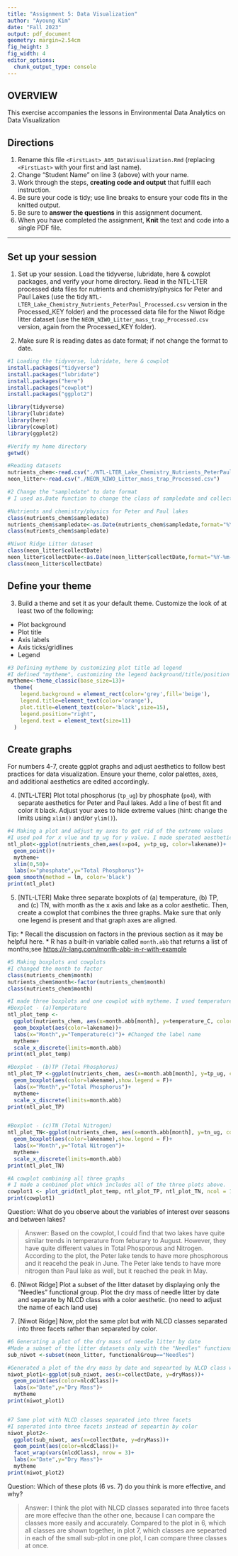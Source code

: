 ```yaml
---
title: "Assignment 5: Data Visualization"
author: "Ayoung Kim"
date: "Fall 2023"
output: pdf_document
geometry: margin=2.54cm
fig_height: 3
fig_width: 4
editor_options: 
  chunk_output_type: console
---
```


## OVERVIEW

This exercise accompanies the lessons in Environmental Data Analytics on Data Visualization 

## Directions
1.  Rename this file `<FirstLast>_A05_DataVisualization.Rmd` (replacing `<FirstLast>` with your first and last name).
2. Change "Student Name" on line 3 (above) with your name.
3. Work through the steps, **creating code and output** that fulfill each instruction.
4. Be sure your code is tidy; use line breaks to ensure your code fits in the knitted output.
5. Be sure to **answer the questions** in this assignment document.
6. When you have completed the assignment, **Knit** the text and code into a single PDF file.

---

## Set up your session 

1. Set up your session. Load the tidyverse, lubridate, here & cowplot packages, and verify your home directory. Read in the NTL-LTER processed data files for nutrients and chemistry/physics for Peter and Paul Lakes (use the tidy `NTL-LTER_Lake_Chemistry_Nutrients_PeterPaul_Processed.csv` version in the Processed_KEY folder) and the processed data file for the Niwot Ridge litter dataset (use the `NEON_NIWO_Litter_mass_trap_Processed.csv` version, again from the Processed_KEY folder). 

2. Make sure R is reading dates as date format; if not change the format to date.

```r
#1 Loading the tidyverse, lubridate, here & cowplot 
install.packages("tidyverse")
install.packages("lubridate")
install.packages("here")
install.packages("cowplot")
install.packages("ggplot2")

library(tidyverse)
library(lubridate)
library(here)
library(cowplot)
library(ggplot2)

#Verify my home directory
getwd()

#Reading datasets 
nutrients_chem<-read.csv("./NTL-LTER_Lake_Chemistry_Nutrients_PeterPaul_Processed.csv")
neon_litter<-read.csv("./NEON_NIWO_Litter_mass_trap_Processed.csv")

#2 Change the "sampledate" to date format 
# I used as.Date function to change the class of sampledate and collectdate to Date. 

#Nutrients and chemistry/physics for Peter and Paul lakes 
class(nutrients_chem$sampledate)
nutrients_chem$sampledate<-as.Date(nutrients_chem$sampledate,format="%Y-%m-%d")
class(nutrients_chem$sampledate)

#Niwot Ridge Litter dataset
class(neon_litter$collectDate)
neon_litter$collectDate<-as.Date(neon_litter$collectDate,format="%Y-%m-%d")
class(neon_litter$collectDate)
```
## Define your theme
3. Build a theme and set it as your default theme. Customize the look of at least two of the following: 
 * Plot background
 * Plot title
 * Axis labels
 * Axis ticks/gridlines
 * Legend

```r
#3 Defining mytheme by customizing plot title ad legend
#I defined "mytheme", customizing the legend background/title/position and text size. Also, I assigned the color andsize of plot title. 
mytheme<-theme_classic(base_size=13)+
  theme(
    legend.background = element_rect(color='grey',fill='beige'),
    legend.title=element_text(color='orange'),
    plot.title=element_text(color='black',size=15),
    legend.position="right",
    legend.text = element_text(size=11)
  )

```

## Create graphs
For numbers 4-7, create ggplot graphs and adjust aesthetics to follow best practices for data visualization. Ensure your theme, color palettes, axes, and additional aesthetics are edited accordingly.

4. [NTL-LTER] Plot total phosphorus (`tp_ug`) by phosphate (`po4`), with separate aesthetics for Peter and Paul lakes. Add a line of best fit and color it black. Adjust your axes to hide extreme values (hint: change the limits using `xlim()` and/or `ylim()`).

```r
#4 Making a plot and adjust my axes to get rid of the extreme values 
#I used po4 for x vlue and tp_ug for y value. I made sperated aesthetics for Peter and Paul lakes by using "color=lakename". I figured out the extreme values by making a draft plot before using xlim. After getting a plot, I adjusted to hide extreme values with xlim() function. 
ntl_plot<-ggplot(nutrients_chem,aes(x=po4, y=tp_ug, color=lakename))+
  geom_point()+
  mytheme+
  xlim(0,50)+
  labs(x="phosphate",y="Total Phosphorus")+
geom_smooth(method = lm, color='black')
print(ntl_plot)

```


5. [NTL-LTER] Make three separate boxplots of (a) temperature, (b) TP, and (c) TN, with month as the x axis and lake as a color aesthetic. Then, create a cowplot that combines the three graphs. Make sure that only one legend is present and that graph axes are aligned. 

Tip:
* Recall the discussion on factors in the previous section as it may be helpful here. 
* R has a built-in variable called `month.abb` that returns a list of months;see <https://r-lang.com/month-abb-in-r-with-example>

```r
#5 Making boxplots and cowplots 
#I changed the month to factor 
class(nutrients_chem$month)
nutrients_chem$month<-factor(nutrients_chem$month)
class(nutrients_chem$month)

#I made three boxplots and one cowplot with mytheme. I used temperature, TP, TN, and month to get three plots. I changed the label name to help understand the plots. 
#Boxplot - (a)Temperature 
ntl_plot_temp <-
  ggplot(nutrients_chem, aes(x=month.abb[month], y=temperature_C, color=lakename))+
  geom_boxplot(aes(color=lakename))+
  labs(x="Month",y="Temperature(c)")+ #Changed the label name
  mytheme+
  scale_x_discrete(limits=month.abb)
print(ntl_plot_temp)

#Boxplot - (b)TP (Total Phosphorus)
ntl_plot_TP <-ggplot(nutrients_chem, aes(x=month.abb[month], y=tp_ug, color=lakename))+
  geom_boxplot(aes(color=lakename),show.legend = F)+
  labs(x="Month",y="Total Phosphorus")+
  mytheme+
  scale_x_discrete(limits=month.abb)
print(ntl_plot_TP)


#Boxplot - (c)TN (Total Nitrogen)
ntl_plot_TN<-ggplot(nutrients_chem, aes(x=month.abb[month], y=tn_ug, color=lakename))+
  geom_boxplot(aes(color=lakename),show.legend = F)+
  labs(x="Month",y="Total Nitrogen")+
  mytheme+
  scale_x_discrete(limits=month.abb)
print(ntl_plot_TN)

#A cowplot combining all three graphs 
# I made a conbined plot which includes all of the three plots above.
cowplot1 <- plot_grid(ntl_plot_temp, ntl_plot_TP, ntl_plot_TN, ncol = 1, align = "v")
print(cowplot1)

```

Question: What do you observe about the variables of interest over seasons and between lakes? 

> Answer: Based on the cowplot, I could find that two lakes have quite similar trends in temperature from feburary to August. However, they have quite different values in Total Phosporous and Nitrogen. According to the plot, the Peter lake tends to have more phosphorous and it reacehd the peak in June. The Peter lake tends to have more nitrogen than Paul lake as well, but it reached the peak in May. 

6. [Niwot Ridge] Plot a subset of the litter dataset by displaying only the "Needles" functional group. Plot the dry mass of needle litter by date and separate by NLCD class with a color aesthetic. (no need to adjust the name of each land use)

7. [Niwot Ridge] Now, plot the same plot but with NLCD classes separated into three facets rather than separated by color. 

```r
#6 Generating a plot of the dry mass of needle litter by date
#Made a subset of the litter datasets only with the "Needles" functional group
sub_niwot <-subset(neon_litter, functionalGroup=="Needles")

#Generated a plot of the dry mass by date and sepearted by NLCD class with a color aesthetic 
niwot_plot1<-ggplot(sub_niwot, aes(x=collectDate, y=dryMass))+
  geom_point(aes(color=nlcdClass))+
  labs(x="Date",y="Dry Mass")+
  mytheme
print(niwot_plot1)


#7 Same plot with NLCD classes separated into three facets
#I seperated into three facets instead of sepeartin by color 
niwot_plot2<-
  ggplot(sub_niwot, aes(x=collectDate, y=dryMass))+
  geom_point(aes(color=nlcdClass))+
  facet_wrap(vars(nlcdClass), nrow = 3)+
  labs(x="Date",y="Dry Mass")+
  mytheme
print(niwot_plot2)


```
Question: Which of these plots (6 vs. 7) do you think is more effective, and why? 

> Answer: I think the plot with NLCD classes separated into three facets are more effecive than the other one, because I can compare the classes more easily and accurately. Compared to the plot in 6, which all classes are shown together, in plot 7, which classes are sepearted in each of the small sub-plot in one plot, I can compare three classes at once. 